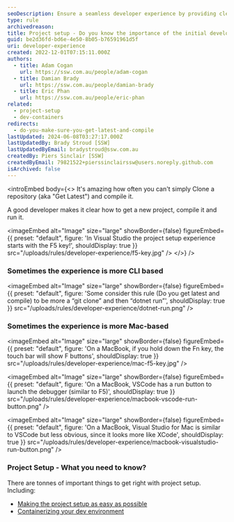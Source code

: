```yaml
---
seoDescription: Ensure a seamless developer experience by providing clear project setup instructions, including "Get Latest" and compilation steps, to enable efficient development and debugging.
type: rule
archivedreason:
title: Project setup - Do you know the importance of the initial developer experience?
guid: be2d36fd-bd6e-4e50-8b05-b76591961d5f
uri: developer-experience
created: 2022-12-01T07:15:11.000Z
authors:
  - title: Adam Cogan
    url: https://ssw.com.au/people/adam-cogan
  - title: Damian Brady
    url: https://ssw.com.au/people/damian-brady
  - title: Eric Phan
    url: https://ssw.com.au/people/eric-phan
related:
  - project-setup
  - dev-containers
redirects:
  - do-you-make-sure-you-get-latest-and-compile
lastUpdated: 2024-06-08T03:27:17.000Z
lastUpdatedBy: Brady Stroud [SSW]
lastUpdatedByEmail: bradystroud@ssw.com.au
createdBy: Piers Sinclair [SSW]
createdByEmail: 79821522+pierssinclairssw@users.noreply.github.com
isArchived: false
---
```


<introEmbed
  body={<>
It's amazing how often you can't simply Clone a repository (aka "Get Latest") and compile it.

A good developer makes it clear how to get a new project, compile it and run it.


<imageEmbed
  alt="Image"
  size="large"
  showBorder={false}
  figureEmbed={{
    preset: "default",
    figure: 'In Visual Studio the project setup experience starts with the F5 key!',
    shouldDisplay: true
  }}
  src="/uploads/rules/developer-experience/f5-key.jpg"
/>
  </>}
/>
### Sometimes the experience is more CLI based


<imageEmbed
  alt="Image"
  size="large"
  showBorder={false}
  figureEmbed={{
    preset: "default",
    figure: 'Some consider this rule (Do you get latest and compile) to be more a “git clone” and then “dotnet run”',
    shouldDisplay: true
  }}
  src="/uploads/rules/developer-experience/dotnet-run.png"
/>

### Sometimes the experience is more Mac-based


<imageEmbed
  alt="Image"
  size="large"
  showBorder={false}
  figureEmbed={{
    preset: "default",
    figure: 'On a MacBook, if you hold down the Fn key, the touch bar will show F buttons',
    shouldDisplay: true
  }}
  src="/uploads/rules/developer-experience/mac-f5-key.jpg"
/>


<imageEmbed
  alt="Image"
  size="large"
  showBorder={false}
  figureEmbed={{
    preset: "default",
    figure: 'On a MacBook, VSCode has a run button to launch the debugger (similar to F5)',
    shouldDisplay: true
  }}
  src="/uploads/rules/developer-experience/macbook-vscode-run-button.png"
/>


<imageEmbed
  alt="Image"
  size="large"
  showBorder={false}
  figureEmbed={{
    preset: "default",
    figure: 'On a MacBook, Visual Studio for Mac is similar to VSCode but less obvious, since it looks more like XCode',
    shouldDisplay: true
  }}
  src="/uploads/rules/developer-experience/macbook-visualstudio-run-button.png"
/>

### Project Setup - What you need to know?

There are tonnes of important things to get right with project setup. Including:

- [Making the project setup as easy as possible](/project-setup)
- [Containerizing your dev environment](/dev-containers)
